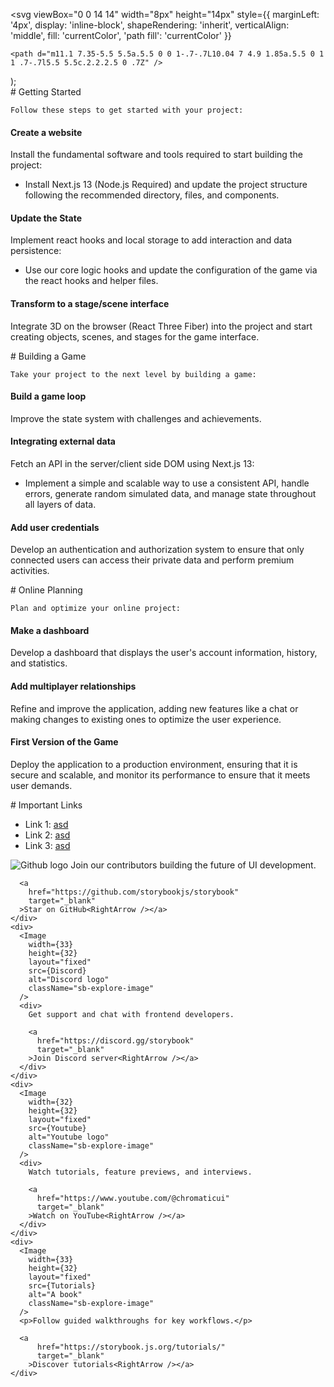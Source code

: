 

  <svg
    viewBox="0 0 14 14"
    width="8px"
    height="14px"
    style={{
      marginLeft: '4px',
      display: 'inline-block',
      shapeRendering: 'inherit',
      verticalAlign: 'middle',
      fill: 'currentColor',
      'path fill': 'currentColor'
    }}
  >
    <path d="m11.1 7.35-5.5 5.5a.5.5 0 0 1-.7-.7L10.04 7 4.9 1.85a.5.5 0 1 1 .7-.7l5.5 5.5c.2.2.2.5 0 .7Z" />
  </svg>
);

<Meta title="Web Game Guide Index" />

<div>
  <div>
    # Getting Started

    Follow these steps to get started with your project:
  </div>
  <div>
    <div>
      <h4>Create a website</h4>
      <p>Install the fundamental software and tools required to start building the project:</p>
      <ul>
        <li>Install Next.js 13 (Node.js Required) and update the project structure following the recommended directory, files, and components.</li>
      </ul>
    </div>
    <div>
      <h4>Update the State</h4>
      <p>Implement react hooks and local storage to add interaction and data persistence:</p>
      <ul>
        <li>Use our core logic hooks and update the configuration of the game via the react hooks and helper files.</li>
      </ul>
    </div>
    <div>
      <h4>Transform to a stage/scene interface</h4>
      <p>Integrate 3D on the browser (React Three Fiber) into the project and start creating objects, scenes, and stages for the game interface.</p>
    </div>
  </div>
</div>


<div>
  <div>
    # Building a Game

    Take your project to the next level by building a game:
  </div>
  <div>
    <div>
      <h4>Build a game loop</h4>
      <p>Improve the state system with challenges and achievements.</p>
    </div>
    <div>
      <h4>Integrating external data</h4>
      <p>Fetch an API in the server/client side DOM using Next.js 13:</p>
      <ul>
        <li>Implement a simple and scalable way to use a consistent API, handle errors, generate random simulated data, and manage state throughout all layers of data.</li>
      </ul>
    </div>
    <div>
      <h4>Add user credentials</h4>
      <p>Develop an authentication and authorization system to ensure that only connected users can access their private data and perform premium activities.</p>
    </div>
  </div>
</div>


<div>
  <div>
    # Online Planning

    Plan and optimize your online project:
  </div>
  <div>
    <div>
      <h4>Make a dashboard</h4>
      <p>Develop a dashboard that displays the user's account information, history, and statistics.</p>
    </div>
    <div>
      <h4>Add multiplayer relationships</h4>
      <p>Refine and improve the application, adding new features like a chat or making changes to existing ones to optimize the user experience.</p>
    </div>
    <div>
      <h4>First Version of the Game</h4>
      <p>Deploy the application to a production environment, ensuring that it is secure and scalable, and monitor its performance to ensure that it meets user demands.</p>
    </div>
  </div>
</div>


<div className="py-100">
  <div>
    # Important Links
  </div>
  <div>
    <ul>
      <li> 
        Link 1: <a href="/">asd</a>
      </li> 
      <li> 
        Link 2: <a href="/">asd</a>
      </li> 
      <li> 
        Link 3: <a href="/">asd</a>
      </li> 
    </ul>
  </div>
</div>

<div className="flex">
  <div className="">
      <Image 
        width={32}
        height={32}
        layout="fixed"
        src={Github} 
        alt="Github logo" 
        className="sb-explore-image"
      />
      Join our contributors building the future of UI development.

      <a
        href="https://github.com/storybookjs/storybook"
        target="_blank"
      >Star on GitHub<RightArrow /></a>
    </div>
    <div>
      <Image 
        width={33}
        height={32}
        layout="fixed"
        src={Discord} 
        alt="Discord logo" 
        className="sb-explore-image"
      />
      <div>
        Get support and chat with frontend developers.

        <a
          href="https://discord.gg/storybook"
          target="_blank"
        >Join Discord server<RightArrow /></a>
      </div>
    </div>
    <div>
      <Image 
        width={32}
        height={32}
        layout="fixed"
        src={Youtube} 
        alt="Youtube logo" 
        className="sb-explore-image"
      />
      <div>
        Watch tutorials, feature previews, and interviews.

        <a
          href="https://www.youtube.com/@chromaticui"
          target="_blank"
        >Watch on YouTube<RightArrow /></a>
      </div>
    </div>
    <div>
      <Image 
        width={33}
        height={32}
        layout="fixed"
        src={Tutorials} 
        alt="A book" 
        className="sb-explore-image"
      />
      <p>Follow guided walkthroughs for key workflows.</p>

      <a
          href="https://storybook.js.org/tutorials/"
          target="_blank"
        >Discover tutorials<RightArrow /></a>
    </div>
</div>
